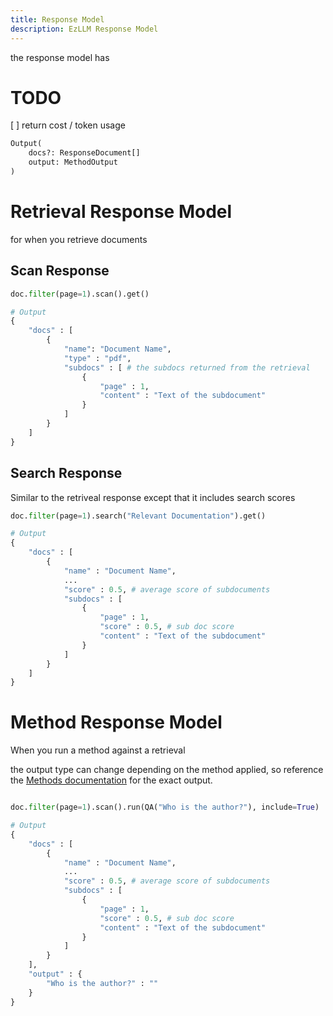```yaml
---
title: Response Model
description: EzLLM Response Model
---
```


the response model has 
# TODO
[ ] return cost / token usage

```py
Output(
    docs?: ResponseDocument[]
    output: MethodOutput
)
```

# Retrieval Response Model
for when you retrieve documents

## Scan Response
```py
doc.filter(page=1).scan().get()

# Output
{
    "docs" : [
        {
            "name": "Document Name",
            "type" : "pdf",
            "subdocs" : [ # the subdocs returned from the retrieval
                {
                    "page" : 1,
                    "content" : "Text of the subdocument"
                }
            ]
        }
    ]
}
```


## Search Response
Similar to the retriveal response except that it includes search scores

```py
doc.filter(page=1).search("Relevant Documentation").get()

# Output
{
    "docs" : [
        {
            "name" : "Document Name",
            ... 
            "score" : 0.5, # average score of subdocuments
            "subdocs" : [
                {
                    "page" : 1,
                    "score" : 0.5, # sub doc score
                    "content" : "Text of the subdocument"
                }
            ]
        }
    ]
}
```

# Method Response Model
When you run a method against a retrieval

the output type can change depending on the method applied, so reference the [Methods documentation](</methods/Methods>) for the exact output.

```py

doc.filter(page=1).scan().run(QA("Who is the author?"), include=True)

# Output
{
    "docs" : [
        {
            "name" : "Document Name",
            ... 
            "score" : 0.5, # average score of subdocuments
            "subdocs" : [
                {
                    "page" : 1,
                    "score" : 0.5, # sub doc score
                    "content" : "Text of the subdocument"
                }
            ]
        }
    ],
    "output" : {
        "Who is the author?" : ""
    }
}
```